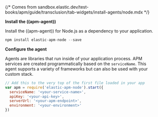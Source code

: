 {/* Comes from sandbox.elastic.dev/test-books/apm/guide/transclusion/tab-widgets/install-agents/node.mdx */}

**Install the ((apm-agent))**

Install the ((apm-agent)) for Node.js as a dependency to your application.

```js
npm install elastic-apm-node --save
```

**Configure the agent**

Agents are libraries that run inside of your application process. APM services are created programmatically based on the `serviceName`.
This agent supports a variety of frameworks but can also be used with your custom stack.

```js
// Add this to the very top of the first file loaded in your app
var apm = require('elastic-apm-node').start({
  serviceName: '<your-service-name>',
  apiKey: '<your-api-key>',
  serverUrl: '<your-apm-endpoint>',
  environment: '<your-environment>'
})
```
